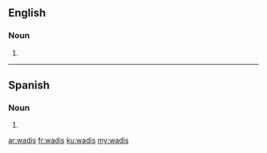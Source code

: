 ==English==

===Noun===
{{head|en|noun plural form}}

# {{plural of|wadi|lang=en}}
----
==Spanish==

===Noun===
{{head|es|noun form}}

# {{plural of|wadi|lang=es}}

[[ar:wadis]]
[[fr:wadis]]
[[ku:wadis]]
[[my:wadis]]